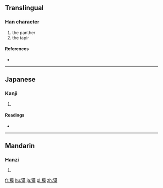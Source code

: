 ==Translingual==

===Han character===
{{Han char|rn=94|rad=犬|as=11|sn=14|four=|canj=大竹廿日大 (KHTAK)}}

# the panther
# the tapir

====References====
* {{Han ref|kx=0717.300|dkj=20638|dj=1129.080|hdz=21362.040|uh=734F|ud=29519}}

----

==Japanese==

===Kanji===
{{ja-kanji|grade=|rs=犬11}}

# {{defn|lang=ja|sort=犬11}}

====Readings====
* {{ja-readings|on=[[ばく]] (baku), [[みゃく]] (myaku)|kun=[[ばく]] (baku)|nanori=}}

----

==Mandarin==

===Hanzi===
{{cmn-hanzi|pin=[[mú]] ([[mu2]])|wg=mu<sup>2</sup>}}

# {{defn|lang=cmn|sort=犬11}}

[[fr:獏]]
[[hu:獏]]
[[ja:獏]]
[[pl:獏]]
[[zh:獏]]
